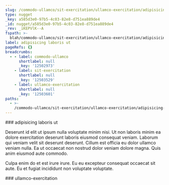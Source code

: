 ```yaml
---
slug: /commodo-ullamco/sit-exercitation/ullamco-exercitation/adipisicing-laboris-ut
type: nugget
_key: a585d3e0-97b5-4c03-82e8-d751ea889de4
_id: nugget/a585d3e0-97b5-4c03-82e8-d751ea889de4
_rev: _iKEPVlK--A
fspath: >-
  blah/commodo-ullamco/sit-exercitation/ullamco-exercitation/adipisicing-laboris-ut.md
label: adipisicing laboris ut
pageRefs: {}
breadcrumbs:
  - - label: commodo-ullamco
      shortlabel: null
      _key: '12502973'
    - label: sit-exercitation
      shortlabel: null
      _key: '12503529'
    - label: ullamco-exercitation
      shortlabel: null
      _key: '12503601'
paths:
  - >-
    /commodo-ullamco/sit-exercitation/ullamco-exercitation/adipisicing-laboris-ut
---
```


<NuggetArea>
<Nugget slug="/commodo-ullamco/sit-exercitation/ullamco-exercitation/adipisicing-laboris-ut" type="nugget" _key="a585d3e0-97b5-4c03-82e8-d751ea889de4" _id="nugget/a585d3e0-97b5-4c03-82e8-d751ea889de4" _rev="_iKEPVlK--A" fspath="blah/commodo-ullamco/sit-exercitation/ullamco-exercitation/adipisicing-laboris-ut.md" label="adipisicing laboris ut" paths="/commodo-ullamco/sit-exercitation/ullamco-exercitation/adipisicing-laboris-ut">
<NuggetBody>
### adipisicing laboris ut

Deserunt id elit ut ipsum nulla voluptate minim nisi. Ut non laboris minim ea dolore exercitation deserunt laboris eiusmod consequat veniam. Laborum qui veniam velit sit deserunt deserunt. Cillum est officia eu dolor ullamco veniam nulla. Ea ut occaecat non nostrud dolor veniam dolore magna. Quis anim eiusmod aute commodo.

Culpa enim do et est irure irure. Eu eu excepteur consequat occaecat sit aute. Eu et fugiat incididunt non voluptate voluptate.

</NuggetBody>
<Breadcrumbs>
<Crumbs>
<Crumb _key="12502973" label="commodo-ullamco" /><Crumb _key="12503529" label="sit-exercitation" /><Crumb _key="12503601" label="ullamco-exercitation" />
</Crumbs>
</Breadcrumbs>
</Nugget>

<NuggetsInbound>
</NuggetsInbound>
<NuggetsOutbound>
</NuggetsOutbound>
</NuggetArea>
<PassagesInbound>
<Passage direction="inbound" type="passage" _key="12503601" _id="passage/12503601" _rev="_iKEPVlK--_" label="ullamco-exercitation" passage="ullamco-exercitation" fspath="blah/commodo-ullamco/sit-exercitation/ullamco-exercitation" paths="/commodo-ullamco/sit-exercitation/ullamco-exercitation" slug="/commodo-ullamco/sit-exercitation/ullamco-exercitation">
<NuggetBody>
### ullamco-exercitation

</NuggetBody>
<Breadcrumbs>
<Crumbs>
<Crumb _key="12502973" label="commodo-ullamco" /><Crumb _key="12503529" label="sit-exercitation" />
</Crumbs>
</Breadcrumbs>
</Passage>

</PassagesInbound>
<PassagesOutbound>
</PassagesOutbound>